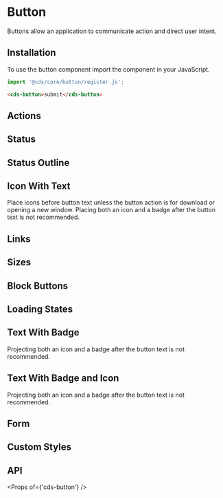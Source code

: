 
<Meta title="Components/Button/Getting Started" />

# Button

Buttons allow an application to communicate action and direct user intent.

## Installation

To use the button component import the component in your JavaScript.

```typescript
import '@cds/core/button/register.js';
```

```html
<cds-button>submit</cds-button>
```

## Actions

<Preview>
  <Story id="components-button-stories--actions" />
</Preview>

## Status

<Preview>
  <Story id="components-button-stories--status" />
</Preview>

## Status Outline

<Preview>
  <Story id="components-button-stories--status-outline" />
</Preview>

## Icon With Text

<cds-alert status="info">
  Place icons before button text unless the button action is for download or opening a new window.
</cds-alert>
<cds-alert status="warning">Placing both an icon and a badge after the button text is not recommended.</cds-alert>
<Preview>
  <Story id="components-button-stories--icon-with-text" />
</Preview>

## Links

<Preview>
  <Story id="components-button-stories--links" />
</Preview>

## Sizes

<Preview>
  <Story id="components-button-stories--sizes" />
</Preview>

## Block Buttons

<Preview>
  <Story id="components-button-stories--block" />
</Preview>

## Loading States

<Preview>
  <Story id="components-button-stories--loading" />
</Preview>

## Text With Badge

<cds-alert status="warning">Projecting both an icon and a badge after the button text is not recommended.</cds-alert>

<Preview>
  <Story id="components-button-stories--text-and-badge" />
</Preview>

## Text With Badge and Icon

<cds-alert status="warning">Projecting both an icon and a badge after the button text is not recommended.</cds-alert>

<Preview>
  <Story id="components-button-stories--icon-with-text-and-badge" />
</Preview>

## Form

<Preview>
  <Story id="components-button-stories--form" />
</Preview>

## Custom Styles

<Preview>
  <Story id="components-button-stories--custom-styles" />
</Preview>

## API

<Props of={'cds-button'} />
